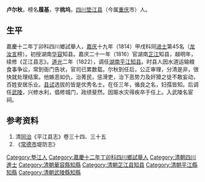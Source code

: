 {{明清人物信息框
| 姓名 = 盧爾秋
| 圖片名稱=  
| 圖片大小 = 220px
| 圖片說明 =  
| 最高職務 =  
| 國家 = 大清
| 爵位 =
| 籍貫 = [[四川|四川]][[墊江縣|墊江縣]]
| 旗籍 =  
| 字號 =  
| 諡號 = 
| 出生日期 = 乾隆四十二年丁酉正月十二日（1777年2月19日）
| 出生地點 = 
| 逝世日期 = 
| 逝世地點 = 
| 墓葬 =  
| 配偶 =  
| 親屬 =  曾祖盧世奇（康熙丙子科舉人山東長清縣知縣）
| 出身 = 
* 嘉慶十九年甲戌科進士
| 經歷 = 
| 著作 =  
*
*
*
}}
'''卢尔秋'''{{BD|1777年|2月19日|？年||}}，榜名'''履基'''，字'''桃坞'''，[[四川|四川]][[垫江县|垫江县]]（今属[[重庆|重庆]]市）人。

== 生平 ==
嘉慶十二年丁卯科四川鄉試舉人，[[嘉庆|嘉庆]]十九年（1814）甲戌科同[[进士|进士]]第45名（[[龙汝言|龙汝言]]榜）。初授湖南[[华容|华容]]知县。嘉庆二十一年（1816）官湖南[[芷江|芷江]]知县，越明年，续修《芷江县志》。[[道光|道光]]二年（1822），调任[[湖南|湖南]][[平江|平江]][[知县|知县]]。时县人因水道运输粮食事争讼，常到衙门告状，官司已累数载。尔秋到任后，公正审理，分清是非，很快就处理结案。他嫉恶如仇，治莠民，惩滑吏，治下恶势力及奸猾之徒不敢妄动，百姓安居乐业。[[县试|县试]]选拔的皆是优秀名士。在任三年，循良之名，妇孺皆知。后调任[[武陵|武陵]]，兴修水利，倡修城门，政绩斐然。因赈水灾得疾卒于任上。入武陵名宦祠。

== 参考资料 ==
{{reflist}}
#清[[同治|同治]]《平江县志》卷三十四、三十五
#《[[常德市|常德市]]堤防志》

{{嘉庆十九年甲戌科殿试金榜}}

{{Authority control}}

{{DEFAULTSORT:}}
[[Category:墊江人|Category:墊江人]]
[[Category:嘉慶十二年丁卯科四川鄉試舉人|Category:嘉慶十二年丁卯科四川鄉試舉人]]
[[Category:清朝四川進士|Category:清朝四川進士]]
[[Category:清朝華容縣知縣|Category:清朝華容縣知縣]]
[[Category:清朝芷江县知县|Category:清朝芷江县知县]]
[[Category:清朝平江縣知縣|Category:清朝平江縣知縣]]
[[Category:清朝武陵縣知縣|Category:清朝武陵縣知縣]]


{{清朝人物小作品}}